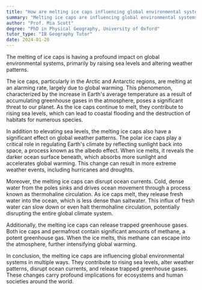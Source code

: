 ```yaml
---
title: "How are melting ice caps influencing global environmental systems?"
summary: "Melting ice caps are influencing global environmental systems by raising sea levels and altering weather patterns."
author: "Prof. Mia Scott"
degree: "PhD in Physical Geography, University of Oxford"
tutor_type: "IB Geography Tutor"
date: 2024-01-20
---
```


The melting of ice caps is having a profound impact on global environmental systems, primarily by raising sea levels and altering weather patterns.

The ice caps, particularly in the Arctic and Antarctic regions, are melting at an alarming rate, largely due to global warming. This phenomenon, characterized by the increase in Earth's average temperature as a result of accumulating greenhouse gases in the atmosphere, poses a significant threat to our planet. As the ice caps continue to melt, they contribute to rising sea levels, which can lead to coastal flooding and the destruction of habitats for numerous species.

In addition to elevating sea levels, the melting ice caps also have a significant effect on global weather patterns. The polar ice caps play a critical role in regulating Earth's climate by reflecting sunlight back into space, a process known as the albedo effect. When ice melts, it reveals the darker ocean surface beneath, which absorbs more sunlight and accelerates global warming. This change can result in more extreme weather events, including hurricanes and droughts.

Moreover, the melting ice caps can disrupt ocean currents. Cold, dense water from the poles sinks and drives ocean movement through a process known as thermohaline circulation. As ice caps melt, they release fresh water into the ocean, which is less dense than saltwater. This influx of fresh water can slow down or even halt thermohaline circulation, potentially disrupting the entire global climate system.

Additionally, the melting ice caps can release trapped greenhouse gases. Both ice caps and permafrost contain significant amounts of methane, a potent greenhouse gas. When the ice melts, this methane can escape into the atmosphere, further intensifying global warming.

In conclusion, the melting ice caps are influencing global environmental systems in multiple ways. They contribute to rising sea levels, alter weather patterns, disrupt ocean currents, and release trapped greenhouse gases. These changes carry profound implications for ecosystems and human societies around the world.
    